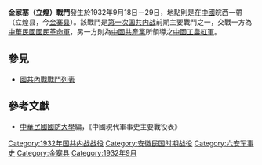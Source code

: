 {{Infobox Military Conflict
|campaign=
|image=
|caption=
|conflict=金家塞（立煌）戰鬥
|date=1932年9月18日－29日
|place=[[中國|中國]]皖西
|result=20日，國民革命軍之十師28旅劉戡部佔領該寨
|combatant1=中華民國國民革命軍6縱隊
|combatant2=紅軍10師
| commander1=[[衛立煌|衛立煌]]、[[李玉堂_(1899年)|李玉堂]]
|commander2=[[王府崑|王府崑]]
|strength1=
|strength2=
|casualties1=
|casualties2=
}}
'''金家塞（立煌）戰鬥'''發生於1932年9月18日－29日，地點則是在[[中國|中國]]皖西一帶（立煌县，今[[金寨县|金寨县]]）。該戰鬥是[[第一次国共内战|第一次国共内战]]前期主要戰鬥之一，交戰一方為[[中華民國|中華民國]][[國民革命軍|國民革命軍]]，另一方則為[[中國共產黨|中國共產黨]]所領導之[[中國工農紅軍|中國工農紅軍]]。

== 參見 ==
* [[國共內戰戰鬥列表|國共內戰戰鬥列表]]

== 參考文獻 ==
* [[中華民國|中華民國]][[國防大學_(臺灣)|國防大學]]編，《中國現代軍事史主要戰役表》

[[Category:1932年国共内战战役|Category:1932年国共内战战役]]
[[Category:安徽民国时期战役|Category:安徽民国时期战役]]
[[Category:六安军事史|Category:六安军事史]]
[[Category:金寨县|Category:金寨县]]
[[Category:1932年9月|Category:1932年9月]]